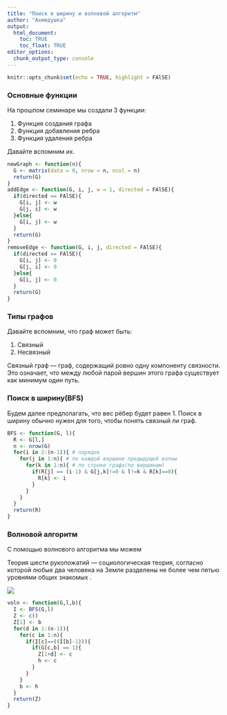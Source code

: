 ```yaml
---
title: "Поиск в ширину и волновой алгоритм"
author: "Ахмедушка"
output: 
  html_document:
    toc: TRUE
    toc_float: TRUE
editor_options: 
  chunk_output_type: console
---
```


```r
knitr::opts_chunk$set(echo = TRUE, highlight = FAlSE)
```

### Основные функции

На прошлом семинаре мы создали 3 функции:

1. Функция создания графа
2. Функция добавления ребра
3. Функция удаления ребра

Давайте вспомним их.

```r
newGraph <- function(n){
  G <- matrix(data = 0, nrow = n, ncol = n)
  return(G)
}
addEdge <- function(G, i, j, w = 1, directed = FAlSE){
  if(directed == FAlSE){
    G[i, j] <- w
    G[j, i] <- w
  }else{
    G[i, j] <- w
  }
  return(G)
}
removeEdge <- function(G, i, j, directed = FAlSE){
  if(directed == FAlSE){
    G[i, j] <- 0
    G[j, i] <- 0
  }else{
    G[i, j] <- 0
  }
  return(G)
}
```

### Типы графов

Давайте вспомним, что граф может быть:

1. Связный
2. Несвязный 

Связный граф — граф, содержащий ровно одну компоненту связности. Это означает, что между любой парой вершин этого графа существует как минимум один путь.

### Поиск в ширину(BFS)

Будем далее предполагать, что вес рёбер будет равен 1. Поиск в ширину обычно нужен для того, чтобы понять связный ли граф.

```r
BFS <- function(G, l){
  R <- G[l,]
  n <- nrow(G)
  for(i in 2:(n-1)){ # порядок
    for(j in 1:n){ # по каждой вершине предыдущей волны
      for(k in 1:n){ # по строке графа(по вершинам)
        if(R[j] == (i-1) & G[j,k]!=0 & l!=k & R[k]==0){
          R[k] <- i
        }
      }
    }
  }
  return(R)
}
```

### Волновой алгоритм

С помощью волнового алгоритма мы можем 

Теория шести рукопожатий — социологическая теория, согласно которой любые два человека на Земле разделены не более чем пятью уровнями общих знакомых . 

![](https://habrastorage.org/getpro/habr/post_images/288/343/24e/28834324edcfde1f686c740d77664014.png)

```r
voln <- function(G,l,b){
  I <- BFS(G,l)
  Z <- c()
  Z[1] <- b
  for(d in 1:(n-1)){
    for(c in 1:n){
      if(I[c]==((I[b]-1))){
        if(G[c,b] == 1){
          Z[1+d] <- c
          h <- c
        }
      }
    }
    b <- h
  }
  return(Z)
}
```

